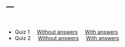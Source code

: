 ---
---

<br>

- Quiz 1 &nbsp; &nbsp; [Without answers](quizzes/quiz1.pdf) &nbsp; &nbsp; [With answers](quizzes/quiz1answers.pdf)
- Quiz 2 &nbsp; &nbsp; [Without answers](quizzes/quiz2.pdf) &nbsp; &nbsp; [With answers](quizzes/quiz2answers.pdf)

